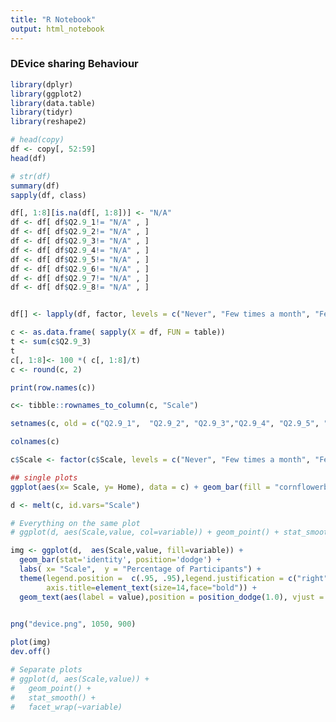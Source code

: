 ```yaml
---
title: "R Notebook"
output: html_notebook
---
```

### DEvice sharing Behaviour

```r
library(dplyr)
library(ggplot2)
library(data.table)
library(tidyr)
library(reshape2)
```

```r
# head(copy)
df <- copy[, 52:59]
head(df)
```

```r
# str(df)
summary(df)
sapply(df, class)

```

```r
df[, 1:8][is.na(df[, 1:8])] <- "N/A"
df <- df[ df$Q2.9_1!= "N/A" , ]
df <- df[ df$Q2.9_2!= "N/A" , ]
df <- df[ df$Q2.9_3!= "N/A" , ]
df <- df[ df$Q2.9_4!= "N/A" , ]
df <- df[ df$Q2.9_5!= "N/A" , ]
df <- df[ df$Q2.9_6!= "N/A" , ]
df <- df[ df$Q2.9_7!= "N/A" , ]
df <- df[ df$Q2.9_8!= "N/A" , ]


df[] <- lapply(df, factor, levels = c("Never", "Few times a month", "Few times a week", "Once a day", "Few times a day")) 

c <- as.data.frame( sapply(X = df, FUN = table))
t <- sum(c$Q2.9_3)
t
c[, 1:8]<- 100 *( c[, 1:8]/t)
c <- round(c, 2)
```

```r
print(row.names(c))

c<- tibble::rownames_to_column(c, "Scale")

setnames(c, old = c("Q2.9_1",  "Q2.9_2", "Q2.9_3","Q2.9_4", "Q2.9_5", "Q2.9_6", "Q2.9_7", "Q2.9_8"), new = c('Home', 'Meetings', "Classes", "Seminars and presentations", "Cafeterias and restaurants", "Social gatherings", "Stores and markets", "Public transport" ))

colnames(c)

c$Scale <- factor(c$Scale, levels = c("Never", "Few times a month", "Few times a week", "Once a day", "Few times a day"), ordered = TRUE)
```

```r
## single plots
ggplot(aes(x= Scale, y= Home), data = c) + geom_bar(fill = "cornflowerblue",color="black",stat = 'identity' , position='dodge' ) +  labs(x = "Scale Points",  y = "Percentage of Participants") + theme(axis.text.x = element_text(face = "bold", color = "#993333", size = 9, angle = 15)) + geom_text(aes(label = Home ), position = position_dodge(0.9),vjust = 1.5)

```


```r
d <- melt(c, id.vars="Scale")

# Everything on the same plot
# ggplot(d, aes(Scale,value, col=variable)) + geom_point() + stat_smooth() 

img <- ggplot(d,  aes(Scale,value, fill=variable)) +
  geom_bar(stat='identity', position='dodge') +  
  labs( x= "Scale",  y = "Percentage of Participants") + 
  theme(legend.position =  c(.95, .95),legend.justification = c("right", "top"), legend.text = element_text(size = 20), axis.text.x = element_text(face = "bold", size = 20, angle = 15), axis.title.y = element_text(size = 20, angle = 90), axis.text=element_text(size=15),
        axis.title=element_text(size=14,face="bold")) + 
  geom_text(aes(label = value),position = position_dodge(1.0), vjust = 0, size= 5.5)
   

png("device.png", 1050, 900)

plot(img)
dev.off()

# Separate plots
# ggplot(d, aes(Scale,value)) + 
#   geom_point() + 
#   stat_smooth() +
#   facet_wrap(~variable)
```
